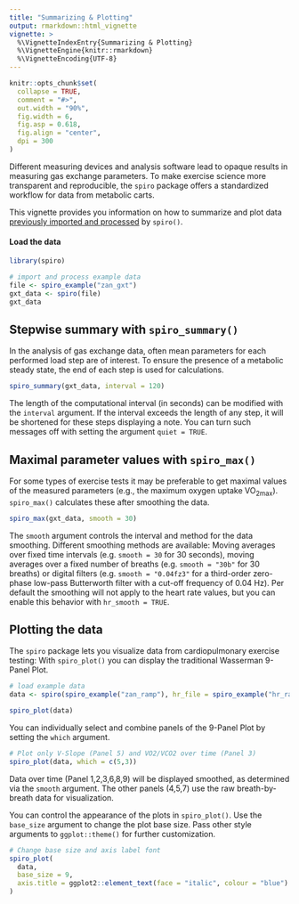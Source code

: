 ```yaml
---
title: "Summarizing & Plotting"
output: rmarkdown::html_vignette
vignette: >
  %\VignetteIndexEntry{Summarizing & Plotting}
  %\VignetteEngine{knitr::rmarkdown}
  %\VignetteEncoding{UTF-8}
---
```


```r
knitr::opts_chunk$set(
  collapse = TRUE,
  comment = "#>",
  out.width = "90%",
  fig.width = 6,
  fig.asp = 0.618,
  fig.align = "center",
  dpi = 300
)
```

Different measuring devices and analysis software lead to opaque results in measuring gas exchange parameters. To make exercise science more transparent and reproducible, the `spiro` package offers a standardized workflow for data from metabolic carts.

This vignette provides you information on how to summarize and plot data [previously imported and processed](https://smnnlt.github.io/spiro/articles/import_processing.html) by `spiro()`.

#### Load the data

```r
library(spiro)

# import and process example data
file <- spiro_example("zan_gxt")
gxt_data <- spiro(file)
gxt_data

```

## Stepwise summary with `spiro_summary()`

In the analysis of gas exchange data, often mean parameters for each performed load step are of interest. To ensure the presence of a metabolic steady state, the end of each step is used for calculations.

```r
spiro_summary(gxt_data, interval = 120)
```

The length of the computational interval (in seconds) can be modified with the `interval` argument. If the interval exceeds the length of any step, it will be shortened for these steps displaying a note. You can turn such messages off with setting the argument `quiet = TRUE`.

## Maximal parameter values with `spiro_max()`

For some types of exercise tests it may be preferable to get maximal values of the measured parameters (e.g., the maximum oxygen uptake VO~2max~). `spiro_max()` calculates these after smoothing the data.

```r
spiro_max(gxt_data, smooth = 30)
```
The `smooth` argument controls the interval and method for the data smoothing. Different smoothing methods are available: Moving averages over fixed time intervals (e.g. `smooth = 30` for 30 seconds), moving averages over a fixed number of breaths (e.g. `smooth = "30b"` for 30 breaths) or digital filters (e.g. `smooth = "0.04fz3"` for a third-order zero-phase low-pass Butterworth filter with a cut-off frequency of 0.04 Hz). Per default the smoothing will not apply to the heart rate values, but you can enable this behavior with `hr_smooth = TRUE`.

## Plotting the data

The `spiro` package lets you visualize data from cardiopulmonary exercise testing: With `spiro_plot()` you can display the traditional Wasserman 9-Panel Plot.

```r
# load example data
data <- spiro(spiro_example("zan_ramp"), hr_file = spiro_example("hr_ramp.tcx"))

spiro_plot(data)
```

You can individually select and combine panels of the 9-Panel Plot by setting the `which` argument.

```r
# Plot only V-Slope (Panel 5) and VO2/VCO2 over time (Panel 3)
spiro_plot(data, which = c(5,3))
```

Data over time (Panel 1,2,3,6,8,9) will be displayed smoothed, as determined via the `smooth` argument. The other panels (4,5,7) use the raw breath-by-breath data for visualization. 

You can control the appearance of the plots in `spiro_plot()`. Use the `base_size` argument to change the plot base size. Pass other style arguments to `ggplot::theme()` for further customization.

```r
# Change base size and axis label font
spiro_plot(
  data, 
  base_size = 9, 
  axis.title = ggplot2::element_text(face = "italic", colour = "blue")
)
```
